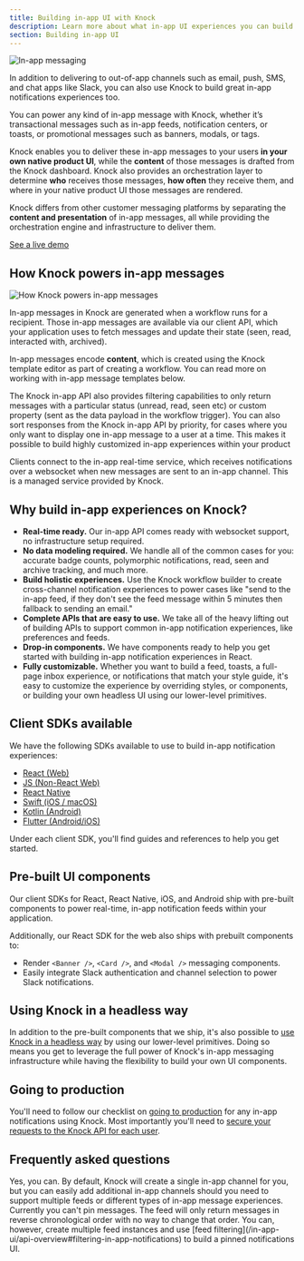 ```yaml
---
title: Building in-app UI with Knock
description: Learn more about what in-app UI experiences you can build in Knock with our APIs and SDKs.
section: Building in-app UI
---
```


<Image
  src="/images/in-app-ui/in-app-message-components.png"
  alt="In-app messaging"
  className="rounded-md mx-auto border border-gray-200"
  width={800}
  height={450}
/>

In addition to delivering to out-of-app channels such as email, push, SMS, and chat apps like Slack, you can also use Knock to build great in-app notifications experiences too.

You can power any kind of in-app message with Knock, whether it’s transactional messages such as in-app feeds, notification centers, or toasts, or promotional messages such as banners, modals, or tags.

Knock enables you to deliver these in-app messages to your users **in your own native product UI**, while the **content** of those messages is drafted from the Knock dashboard. Knock also provides an orchestration layer to determine **who** receives those messages, **how often** they receive them, and where in your native product UI those messages are rendered.

Knock differs from other customer messaging platforms by separating the **content and presentation** of in-app messages, all while providing the orchestration engine and infrastructure to deliver them.

[See a live demo](https://in-app-demo.knock.app/)

## How Knock powers in-app messages

![How Knock powers in-app messages](/images/in-app-ui/how-knock-powers-in-app.png)

In-app messages in Knock are generated when a workflow runs for a recipient. Those in-app messages are available via our client API, which your application uses to fetch messages and update their state (seen, read, interacted with, archived).

In-app messages encode **content**, which is created using the Knock template editor as part of creating a workflow. You can read more on working with in-app message templates below.

The Knock in-app API also provides filtering capabilities to only return messages with a particular status (unread, read, seen etc) or custom property (sent as the data payload in the workflow trigger). You can also sort responses from the Knock in-app API by priority, for cases where you only want to display one in-app message to a user at a time. This makes it possible to build highly customized in-app experiences within your product

Clients connect to the in-app real-time service, which receives notifications over a websocket when new messages are sent to an in-app channel. This is a managed service provided by Knock.

## Why build in-app experiences on Knock?

- **Real-time ready.** Our in-app API comes ready with websocket support, no infrastructure setup required.
- **No data modeling required.** We handle all of the common cases for you: accurate badge counts, polymorphic notifications, read, seen and archive tracking, and much more.
- **Build holistic experiences.** Use the Knock workflow builder to create cross-channel notification experiences to power cases like "send to the in-app feed, if they don't see the feed message within 5 minutes then fallback to sending an email."
- **Complete APIs that are easy to use.** We take all of the heavy lifting out of building APIs to support common in-app notification experiences, like preferences and feeds.
- **Drop-in components.** We have components ready to help you get started with building in-app notification experiences in React.
- **Fully customizable.** Whether you want to build a feed, toasts, a full-page inbox experience, or notifications that match your style guide, it's easy to customize the experience by overriding styles, or components, or building your own headless UI using our lower-level primitives.

## Client SDKs available

We have the following SDKs available to use to build in-app notification experiences:

- [React (Web)](/in-app-ui/react/overview)
- [JS (Non-React Web)](/in-app-ui/javascript/overview)
- [React Native](/in-app-ui/react-native/overview)
- [Swift (iOS / macOS)](/in-app-ui/ios/overview)
- [Kotlin (Android)](/in-app-ui/android/overview)
- [Flutter (Android/iOS)](/in-app-ui/flutter/overview)

Under each client SDK, you'll find guides and references to help you get started.

## Pre-built UI components

Our client SDKs for React, React Native, iOS, and Android ship with pre-built components to power real-time, in-app notification feeds within your application.

Additionally, our React SDK for the web also ships with prebuilt components to:

- Render `<Banner />`, `<Card />`, and `<Modal />` messaging components.
- Easily integrate Slack authentication and channel selection to power Slack notifications.

## Using Knock in a headless way

In addition to the pre-built components that we ship, it's also possible to [use Knock in a headless way](/in-app-ui/react/custom-notifications-ui) by using our lower-level primitives. Doing so means you get to leverage the full power of Knock's in-app messaging infrastructure while having the flexibility to build your own UI components.

## Going to production

You'll need to follow our checklist on [going to production](/guides/implementation-guide#going-to-production) for any in-app notifications using Knock. Most importantly you'll need to [secure your requests to the Knock API for each user](/in-app-ui/security-and-authentication).

## Frequently asked questions

<AccordionGroup>
  <Accordion title="Can I have multiple in-app channels?">
    Yes, you can. By default, Knock will create a single in-app channel for you,
    but you can easily add additional in-app channels should you need to support
    multiple feeds or different types of in-app message experiences.
  </Accordion>
  <Accordion title='Can I "pin" or "favorite" messages in the in-app feed?'>
    Currently you can't pin messages. The feed will only return messages in
    reverse chronological order with no way to change that order. You can,
    however, create multiple feed instances and use [feed
    filtering](/in-app-ui/api-overview#filtering-in-app-notifications) to build
    a pinned notifications UI.
  </Accordion>
</AccordionGroup>
